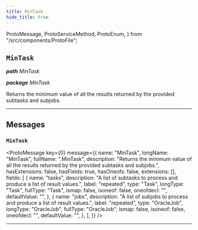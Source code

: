 ```yaml
---
title: MinTask
hide_title: true
---
```


  ProtoMessage,
  ProtoServiceMethod,
  ProtoEnum,
} from "/src/components/ProtoFile";

## `MinTask`

_**path** MinTask_

_**package** MinTask_

Returns the minimum value of all the results returned by the provided subtasks
and subjobs.

---

## Messages

### `MinTask`

<ProtoMessage
  key={0}
  message={{
    name: "MinTask",
    longName: "MinTask",
    fullName: ".MinTask",
    description:
      "Returns the minimum value of all the results returned by the provided subtasks and subjobs.",
    hasExtensions: false,
    hasFields: true,
    hasOneofs: false,
    extensions: [],
    fields: [
      {
        name: "tasks",
        description:
          "A list of subtasks to process and produce a list of result values.",
        label: "repeated",
        type: "Task",
        longType: "Task",
        fullType: "Task",
        ismap: false,
        isoneof: false,
        oneofdecl: "",
        defaultValue: "",
      },
      {
        name: "jobs",
        description:
          "A list of subjobs to process and produce a list of result values.",
        label: "repeated",
        type: "OracleJob",
        longType: "OracleJob",
        fullType: "OracleJob",
        ismap: false,
        isoneof: false,
        oneofdecl: "",
        defaultValue: "",
      },
    ],
  }}
/>

---
